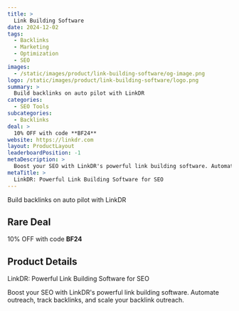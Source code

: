 ```yaml
---
title: >
  Link Building Software
date: 2024-12-02
tags:
  - Backlinks
  - Marketing
  - Optimization
  - SEO
images:
  - /static/images/product/link-building-software/og-image.png
logo: /static/images/product/link-building-software/logo.png
summary: >
  Build backlinks on auto pilot with LinkDR
categories:
  - SEO Tools
subcategories:
  - Backlinks
deal: >
  10% OFF with code **BF24**
website: https://linkdr.com
layout: ProductLayout
leaderboardPosition: -1
metaDescription: >
  Boost your SEO with LinkDR's powerful link building software. Automate outreach, track backlinks, and scale your backlink outreach.
metaTitle: >
  LinkDR: Powerful Link Building Software for SEO
---
```

Build backlinks on auto pilot with LinkDR

## Rare Deal

10% OFF with code **BF24**

## Product Details

LinkDR: Powerful Link Building Software for SEO

Boost your SEO with LinkDR's powerful link building software. Automate outreach, track backlinks, and scale your backlink outreach.
